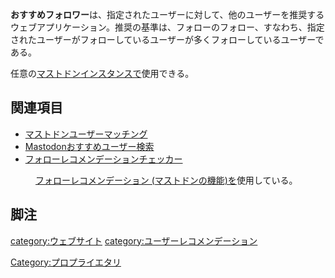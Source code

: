 {{Infobox software
| Name                = おすすめフォロワー
<!-- | Image               = [[ファイル:Amaroq.jpg|120px|Amaroq]] -->
| Developer           = [[おさ]]
<!-- | SourceCode          = [https://github.com/ReticentJohn/Amaroq GitHub] -->
| Platform            = ウェブ
<!-- | ProgrammingLanguage = Objective-C -->
| Launch              = 2018年3月27日<ref>https://mstdn.nere9.help/users/osapon/statuses/99753682267622826</ref>
| Kifu                = https://fantia.jp/osapon
| License             = [[プロプライエタリ]]
| Web                 = https://followlink.osa-p.net/recommend.html
<!-- | Download            = [https://itunes.apple.com/us/app/amaroq-for-mastodon/id1214116200 AppStore] -->
}}'''おすすめフォロワー'''は、指定されたユーザーに対して、他のユーザーを推奨するウェブアプリケーション。推奨の基準は、フォローのフォロー、すなわち、指定されたユーザーがフォローしているユーザーが多くフォローしているユーザーである。

任意の[[Mastodon|マストドン]]インスタンスで使用できる。

==関連項目==
* [[マストドンユーザーマッチング]]
* [[Mastodonおすすめユーザー検索]]
* [[フォローレコメンデーションチェッカー]]
: [[フォローレコメンデーション (マストドンの機能)]]を使用している。

==脚注==
<references />

{{DEFAULTSORT:おすすめふおろわあ}}
[[category:ウェブサイト]]
[[category:ユーザーレコメンデーション]]
[[Category:プロプライエタリ]]